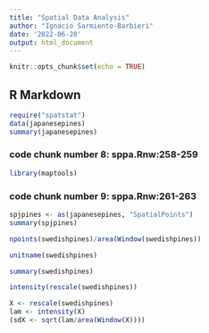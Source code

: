 ```yaml
---
title: "Spatial Data Analysis"
author: "Ignacio Sarmiento-Barbieri"
date: '2022-06-20'
output: html_document
---
```


```r
knitr::opts_chunk$set(echo = TRUE)
```

## R Markdown


```r
require("spatstat")
data(japanesepines)
summary(japanesepines)
```




###################################################
### code chunk number 8: sppa.Rnw:258-259
###################################################
```r
library(maptools)
```

###################################################
### code chunk number 9: sppa.Rnw:261-263
###################################################
```r
spjpines <- as(japanesepines, "SpatialPoints")
summary(spjpines)
```


```r
npoints(swedishpines)/area(Window(swedishpines))
```


```r
unitname(swedishpines)
```

```r
summary(swedishpines)
```


```r
intensity(rescale(swedishpines))
```


```r
X <- rescale(swedishpines)
lam <- intensity(X)
(sdX <- sqrt(lam/area(Window(X))))
```
